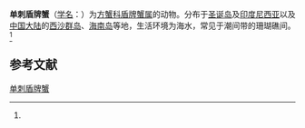{{Speciesbox
| name = 单刺盾牌蟹
| status = 
| status_system = 
| image = 
| genus = Percnon
| species = guinotae
| authority = (Crosnier, 1965)<ref name='id12048'>{{cite web| url =http://www.bioinfo.cn/db05/BjdwSpecies.php?action=view&id=12048| title =单刺盾牌蟹| work =《中国动物物种编目数据库》| publisher =中国科学院微生物研究所| author =中国科学院动物研究所| accessdate =2009-04-28| deadurl =yes| archiveurl =https://web.archive.org/web/20160305015501/http://www.bioinfo.cn/db05/BjdwSpecies.php?action=view&id=12048| archivedate =2016-03-05}}</ref>
}}

'''单刺盾牌蟹'''（[[学名|学名]]：{{lang|la|''Percnon guinotae''}}）为[[方蟹科|方蟹科]][[盾牌蟹属|盾牌蟹属]]的动物。分布于[[圣诞岛|圣诞岛]]及[[印度尼西亚|印度尼西亚]]以及[[中国大陆|中国大陆]]的[[西沙群岛|西沙群岛]]、[[海南岛|海南岛]]等地，生活环境为海水，常见于潮间带的珊瑚礁间。<ref name='id12048'/>

== 参考文献 ==
{{reflist}}

{{Wikispecies|Percnon guinotae}}
{{Taxonbar|from=Q10906181}}

[[Category:盾牌蟹属|单刺盾牌蟹]]


{{螃蟹小作品}}